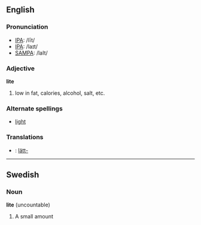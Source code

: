 == English ==
=== Pronunciation ===
*[[w:IPA|IPA]]: /līt/
*[[w:IPA|IPA]]: /laɪt/
*[[w:SAMPA|SAMPA]]: /laIt/

=== Adjective ===
'''lite'''

# low in fat, calories, alcohol, salt, etc.

=== Alternate spellings ===
*[[light]]

===Translations===
*{{sv}}: [[lätt-]]

----
==Swedish==
===Noun===
'''lite''' (uncountable)

# A small amount